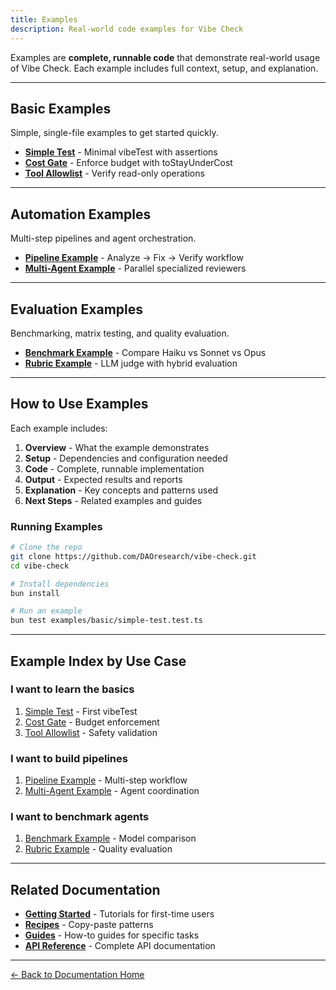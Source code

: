 ```yaml
---
title: Examples
description: Real-world code examples for Vibe Check
---
```



Examples are **complete, runnable code** that demonstrate real-world usage of Vibe Check. Each example includes full context, setup, and explanation.

---

## Basic Examples

Simple, single-file examples to get started quickly.

- **[Simple Test](/examples/basic/simple-test/)** - Minimal vibeTest with assertions
- **[Cost Gate](/examples/basic/cost-gate/)** - Enforce budget with toStayUnderCost
- **[Tool Allowlist](/examples/basic/tool-allowlist/)** - Verify read-only operations

---

## Automation Examples

Multi-step pipelines and agent orchestration.

- **[Pipeline Example](/examples/automation/pipeline-example/)** - Analyze → Fix → Verify workflow
- **[Multi-Agent Example](/examples/automation/multi-agent-example/)** - Parallel specialized reviewers

---

## Evaluation Examples

Benchmarking, matrix testing, and quality evaluation.

- **[Benchmark Example](/examples/evaluation/benchmark-example/)** - Compare Haiku vs Sonnet vs Opus
- **[Rubric Example](/examples/evaluation/rubric-example/)** - LLM judge with hybrid evaluation

---

## How to Use Examples

Each example includes:

1. **Overview** - What the example demonstrates
2. **Setup** - Dependencies and configuration needed
3. **Code** - Complete, runnable implementation
4. **Output** - Expected results and reports
5. **Explanation** - Key concepts and patterns used
6. **Next Steps** - Related examples and guides

### Running Examples

```bash
# Clone the repo
git clone https://github.com/DAOresearch/vibe-check.git
cd vibe-check

# Install dependencies
bun install

# Run an example
bun test examples/basic/simple-test.test.ts
```

---

## Example Index by Use Case

### I want to learn the basics
1. [Simple Test](/examples/basic/simple-test/) - First vibeTest
2. [Cost Gate](/examples/basic/cost-gate/) - Budget enforcement
3. [Tool Allowlist](/examples/basic/tool-allowlist/) - Safety validation

### I want to build pipelines
1. [Pipeline Example](/examples/automation/pipeline-example/) - Multi-step workflow
2. [Multi-Agent Example](/examples/automation/multi-agent-example/) - Agent coordination

### I want to benchmark agents
1. [Benchmark Example](/examples/evaluation/benchmark-example/) - Model comparison
2. [Rubric Example](/examples/evaluation/rubric-example/) - Quality evaluation

---

## Related Documentation

- **[Getting Started](/getting-started/)** - Tutorials for first-time users
- **[Recipes](/recipes/)** - Copy-paste patterns
- **[Guides](/guides/)** - How-to guides for specific tasks
- **[API Reference](/api/)** - Complete API documentation

---

[← Back to Documentation Home](../)
